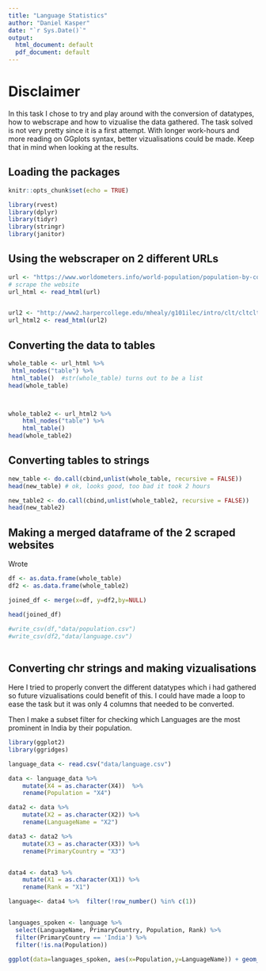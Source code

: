 ```yaml
---
title: "Language Statistics"
author: "Daniel Kasper"
date: "`r Sys.Date()`"
output:
  html_document: default
  pdf_document: default
---
```



# Disclaimer

In this task I chose to try and play around with the conversion of datatypes, how to webscrape and how to vizualise the data gathered. The task solved is not very pretty since it is a first attempt. With longer work-hours and more reading on GGplots syntax, better vizualisations could be made. Keep that in mind when looking at the results. 

## Loading the packages

```r
knitr::opts_chunk$set(echo = TRUE)

library(rvest)
library(dplyr)
library(tidyr)
library(stringr)
library(janitor)


```

## Using the webscraper on 2 different URLs


```r
url <- "https://www.worldometers.info/world-population/population-by-country/"
# scrape the website
url_html <- read_html(url)


url2 <- "http://www2.harpercollege.edu/mhealy/g101ilec/intro/clt/cltclt/top100.html"
url_html2 <- read_html(url2)

```

## Converting the data to tables

```r
whole_table <- url_html %>% 
 html_nodes("table") %>%
 html_table()  #str(whole_table) turns out to be a list
head(whole_table)



whole_table2 <- url_html2 %>%
	html_nodes("table") %>%
	html_table()
head(whole_table2)


```
## Converting tables to strings

```r
new_table <- do.call(cbind,unlist(whole_table, recursive = FALSE)) 
head(new_table) # ok, looks good, too bad it took 2 hours

new_table2 <- do.call(cbind,unlist(whole_table2, recursive = FALSE))
head(new_table2)

```


## Making a merged dataframe of the 2 scraped websites

Wrote

```r

df <- as.data.frame(whole_table)
df2 <- as.data.frame(whole_table2)

joined_df <- merge(x=df, y=df2,by=NULL)

head(joined_df)

#write_csv(df,"data/population.csv")
#write_csv(df2,"data/language.csv")
 
```

## Converting chr strings and making vizualisations

Here I tried to properly convert the different datatypes which i had gathered so future vizualisations could benefit of this. I could have made a loop to ease the task but it was only 4 columns that needed to be converted.

Then I make a subset filter for checking which Languages are the most prominent in India by their population.


```r
library(ggplot2)
library(ggridges)

language_data <- read.csv("data/language.csv")

data <- language_data %>% 
	mutate(X4 = as.character(X4))  %>% 
	rename(Population = "X4") 

data2 <- data %>%
	mutate(X2 = as.character(X2)) %>%
	rename(LanguageName = "X2")

data3 <- data2 %>%
	mutate(X3 = as.character(X3)) %>%
	rename(PrimaryCountry = "X3")


data4 <- data3 %>%
	mutate(X1 = as.character(X1)) %>%
	rename(Rank = "X1")

language<- data4 %>%  filter(!row_number() %in% c(1))


languages_spoken <- language %>% 
  select(LanguageName, PrimaryCountry, Population, Rank) %>% 
  filter(PrimaryCountry == 'India') %>% 
  filter(!is.na(Population))

ggplot(data=languages_spoken, aes(x=Population,y=LanguageName)) + geom_col(color="blue", fill = "red") + theme(axis.text.x = element_text(angle = 90))

```

